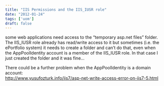 ```yaml
---
title: "IIS Permissions and the IIS_IUSR role"
date: "2012-01-24"
tags: ['uom']
draft: false
---
```


some web applications need access to the “temporary asp.net files” folder. The IIS\_IUSR role already has read/write access to it but sometimes (i.e. the ePortfolio system) it needs to create a folder and can’t do that, even when the AppPoolIdentity account is a member of the IIS\_IUSR role. In that case I just created the folder and it was fine…

There could be a further problem when the AppPoolIdentity is a domain account:  
http://www.yusufozturk.info/iis7/asp-net-write-access-error-on-iis7-5.html
